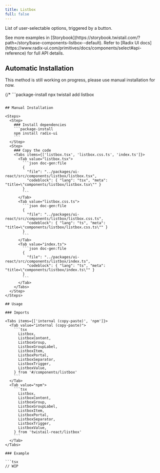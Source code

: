 ```yaml
---
title: Listbox
full: false
---
```


List of user-selectable options, triggered by a button.

<Callout type='info'>
  See more examples in [Storybook](https://storybook.twistail.com/?path=/story/base-components-listbox--default).
  Refer to [Radix UI docs](https://www.radix-ui.com/primitives/docs/components/select#api-reference) for full API details.
</Callout>

## Automatic Installation

<Callout type='warn'>
  This method is still working on progress, please use manual installation for now.
</Callout>

{/* ```package-install
npx twistail add listbox
``` */}

## Manual Installation

<Steps>
  <Step>
    ### Install dependencies
    ```package-install
    npm install radix-ui
    ```
  </Step>
  <Step>
    ### Copy the code
    <Tabs items={['listbox.tsx', 'listbox.css.ts', 'index.ts']}>
      <Tab value="listbox.tsx">
        ```json doc-gen:file
        {
          "file": "../packages/ui-react/src/components/listbox/listbox.tsx",
          "codeblock": { "lang": "tsx", "meta": "title=\"components/listbox/listbox.tsx\"" }
        }
        ```
      </Tab>
      <Tab value="listbox.css.ts">
        ```json doc-gen:file
        {
          "file": "../packages/ui-react/src/components/listbox/listbox.css.ts",
          "codeblock": { "lang": "ts", "meta": "title=\"components/listbox/listbox.css.ts\"" }
        }
        ```
      </Tab>
      <Tab value="index.ts">
        ```json doc-gen:file
        {
          "file": "../packages/ui-react/src/components/listbox/index.ts",
          "codeblock": { "lang": "ts", "meta": "title=\"components/listbox/index.ts\"" }
        }
        ```
      </Tab>
    </Tabs>
  </Step>
</Steps>

## Usage

### Imports

<Tabs items={['internal (copy-paste)', 'npm']}>
  <Tab value="internal (copy-paste)">
    ```tsx
      Listbox,
      ListboxContent,
      ListboxGroup,
      ListboxGroupLabel,
      ListboxItem,
      ListboxPortal,
      ListboxSeparator,
      ListboxTrigger,
      ListboxValue,
    } from '#/components/listbox'
    ```
  </Tab>
  <Tab value="npm">
    ```tsx
      Listbox,
      ListboxContent,
      ListboxGroup,
      ListboxGroupLabel,
      ListboxItem,
      ListboxPortal,
      ListboxSeparator,
      ListboxTrigger,
      ListboxValue,
    } from 'twistail-react/listbox'
    ```
  </Tab>
</Tabs>

### Example

```tsx
// WIP
```
